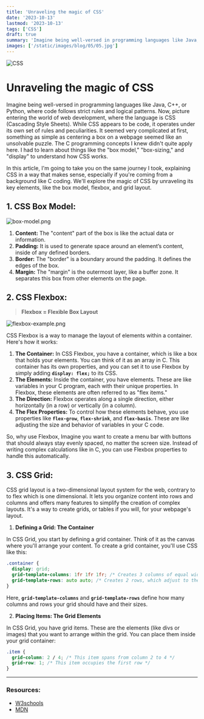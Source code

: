 ```yaml
---
title: 'Unraveling the magic of CSS'
date: '2023-10-13'
lastmod: '2023-10-13'
tags: ['CSS']
draft: true
summary: 'Imagine being well-versed in programming languages like Java, C++, or Python, where code follows strict rules and logical patterns. Now, picture entering the world of web development, where the language is CSS (Cascading Style Sheets). While CSS appears to be code, it operates under its own set of rules and peculiarities ...'
images: ['/static/images/blog/05/05.jpg']
---
```


![CSS](/static/images/blog/05/05.jpg)

# Unraveling the magic of CSS

Imagine being well-versed in programming languages like Java, C++, or Python, where code follows strict rules and logical patterns. Now, picture entering the world of web development, where the language is CSS (Cascading Style Sheets). While CSS appears to be code, it operates under its own set of rules and peculiarities. It seemed very complicated at first, something as simple as centering a box on a webpage seemed like an unsolvable puzzle. The C programming concepts I knew didn't quite apply here. I had to learn about things like the "box model," "box-sizing," and "display" to understand how CSS works.

In this article, I'm going to take you on the same journey I took, explaining CSS in a way that makes sense, especially if you're coming from a background like C coding. We'll explore the magic of CSS by unraveling its key elements, like the box model, flexbox, and grid layout.

## 1. CSS Box Model:

![box-model.png](/static/images/blog/05/box-model.png)

1. **Content:** The "content" part of the box is like the actual data or information.
2. **Padding:** It is used to generate space around an element’s content, inside of any defined borders.
3. **Border:** The "border" is a boundary around the padding. It defines the edges of the box.
4. **Margin:** The "margin" is the outermost layer, like a buffer zone. It separates this box from other elements on the page.

## 2. **CSS Flexbox**:

> **Flexbox = Flexible Box Layout**

![flexbox-example.png](/static/images/blog/05/flexbox-example.png)

CSS Flexbox is a way to manage the layout of elements within a container. Here's how it works:

1. **The Container:** In CSS Flexbox, you have a container, which is like a box that holds your elements. You can think of it as an array in C. This container has its own properties, and you can set it to use Flexbox by simply adding **`display: flex;`** to its CSS.
2. **The Elements:** Inside the container, you have elements. These are like variables in your C program, each with their unique properties. In Flexbox, these elements are often referred to as "flex items."
3. **The Direction:** Flexbox operates along a single direction, either horizontally (in a row) or vertically (in a column).
4. **The Flex Properties:** To control how these elements behave, you use properties like **`flex-grow`**, **`flex-shrink`**, and **`flex-basis`**. These are like adjusting the size and behavior of variables in your C code.

So, why use Flexbox, Imagine you want to create a menu bar with buttons that should always stay evenly spaced, no matter the screen size. Instead of writing complex calculations like in C, you can use Flexbox properties to handle this automatically.

## 3. **CSS Grid**:

CSS grid layout is a two-dimensional layout system for the web, contrary to to flex which is one dimensional. It lets you organize content into rows and columns and offers many features to simplify the creation of complex layouts. It's a way to create grids, or tables if you will, for your webpage's layout.

1. **Defining a Grid: The Container**

In CSS Grid, you start by defining a grid container. Think of it as the canvas where you'll arrange your content. To create a grid container, you'll use CSS like this:

```css
.container {
  display: grid;
  grid-template-columns: 1fr 1fr 1fr; /* Creates 3 columns of equal width */
  grid-template-rows: auto auto; /* Creates 2 rows, which adjust to the content */
}
```

Here, **`grid-template-columns`** and **`grid-template-rows`** define how many columns and rows your grid should have and their sizes.

2. **Placing Items: The Grid Elements**

In CSS Grid, you have grid items. These are the elements (like divs or images) that you want to arrange within the grid. You can place them inside your grid container:

```css
.item {
  grid-column: 2 / 4; /* This item spans from column 2 to 4 */
  grid-row: 1; /* This item occupies the first row */
}
```

---

### **Resources:**

- [W3schools](https://www.w3schools.com/css/default.asp)
- [MDN](https://developer.mozilla.org/en-US/docs/Web/CSS)
